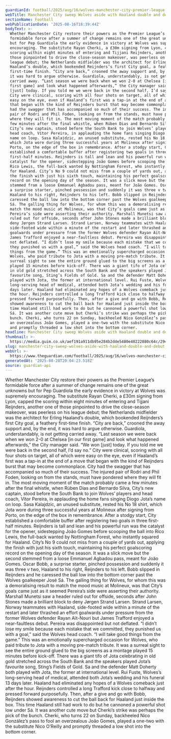 ```yaml
---
guardianId: football/2025/aug/16/wolves-manchester-city-premier-league-match-report
webTitle: Manchester City sweep Wolves aside with Haaland double and debut goals
sectionName: Football
webPublicationDate: '2025-08-16T18:39:44Z'
bodyText: >-
  Whether Manchester City restore their powers as the Premier League’s
  formidable force after a summer of change remains one of the great unknowns
  but for Pep Guardiola the early evidence in victory at Wolves was supremely
  encouraging. The substitute Rayan Cherki, a £30m signing from Lyon, capped the
  scoring within eight minutes of entering and Tijjani Reijnders, another one of
  those pinpointed to drive the close-season makeover, was peerless on his
  league debut; the Netherlands midfielder was the architect for Erling
  Haaland’s double, which bookended Reijnders’s first City goal, a feathery
  first-time finish. “City are back,” crooned the away support and, by the end,
  it was hard to argue otherwise. Guardiola, understandably, is not getting
  carried away. “Last season we were back when we won 2-0 at Chelsea [in our
  first game] and look what happened afterwards,” the City manager said. “We won
  [just] today. If you told me we were back in the second half, I’d say no.”
  City were clinical, scoring with all four shots on target, all of which were
  easy on the eye, even if Haaland’s first was a tap-in at the end of a move
  that began with the kind of Reijnders burst that may become commonplace. City
  had the swagger that has accompanied so much of their success. The injured
  pair of Rodri and Phil Foden, looking on from the stands, must have pondered
  where they will fit in. The most moving moment of the match probably came a
  few minutes after the final whistle, when Rúben Dias and Bernardo Silva,
  City’s new captain, stood before the South Bank to join Wolves’ players and
  head coach, Vítor Pereira, in applauding the home fans singing Diogo Jota’s
  name on loop. Sasa Kalajdzic, an unused substitute, rested his No 18 shirt,
  which Jota wore during three successful years at Molineux after signing from
  Porto, on the edge of the box in remembrance. After a stodgy start, City
  established a comfortable buffer after registering two goals in three
  first-half minutes. Reijnders is tall and lean and his powerful run was the
  catalyst for the opener, sidestepping João Gomes before scooping the ball into
  Rico Lewis, the full-back wanted by Nottingham Forest, who instantly squared
  for Haaland. City’s No 9 could not miss from a couple of yards out, applying
  the finish with just his sixth touch, maintaining his perfect goalscoring
  record on the opening day of the season. It was a slick move but the second
  stemmed from a loose Emmanuel Agbadou pass, meant for João Gomes. Oscar Bobb,
  a surprise starter, pinched possession and suddenly it was three v two,
  Haaland to his right, Reijnders to his left. Bobb slipped in Reijnders and he
  caressed the ball low into the bottom corner past the Wolves goalkeeper José
  Sá. The galling thing for Wolves, for whom this was a demoralising result to
  match the mood music at Molineux, was that City’s goals came just as it seemed
  Pereira’s side were asserting their authority. Marshall Munetsi saw a header
  ruled out for offside, seconds after John Stones made a brilliant block to
  deny Jørgen Strand Larsen. Strand Larsen, Norway teammates with Haaland,
  side-footed wide within a minute of the restart and later thrashed an effort
  goalwards under pressure from the former Wolves defender Rayan Aït-Nouri but
  James Trafford enjoyed a near-faultless debut. Pereira was disappointed but
  not deflated. “I didn’t lose my smile because each mistake that we committed,
  they punished us with a goal,” said the Wolves head coach. “I will take good
  things from the game.” This was an emotionally supercharged occasion for
  Wolves, who paid tribute to Jota with a moving pre-match tribute. It was a
  surreal sight to see the entire ground glued to the big screens as a montage
  played 15 minutes before kick-off. There was a giant tifo of Jota celebrating
  in old gold stretched across the South Bank and the speakers played Jota’s
  favourite song, Sting’s Fields of Gold. Sa and the defender Matt Doherty both
  played with Jota, the former at international level. Rui Fuste, Wolves’s
  long-serving head of medical, attended both Jota’s wedding and his funeral 13
  days later. Haaland had eliminated any hopes of a Wolves comeback just after
  the hour. Reijnders controlled a long Trafford kick close to halfway and
  pressed forward purposefully. Then, after a give and go with Bobb, Reijnders
  showed awareness to cut the ball back for Haaland just inside the box. This
  time Haaland still had work to do but he cannoned a powerful shot low under
  Sá. It was another cute move but Cherki’s strike was perhaps the pick of the
  bunch. Cherki, who turns 22 on Sunday, backheeled Nico González’s pass to fool
  an overzealous João Gomes, played a one-two with the substitute Nico O’Reilly
  and promptly threaded a low shot into the bottom corner.
headline: Manchester City sweep Wolves aside with Haaland double and debut goals
thumbnail: >-
  https://media.guim.co.uk/aef191a911db95e284b2dde5480e40222880c64c/294_0_2939_2351/500.jpg
slug: manchester-city-sweep-wolves-aside-with-haaland-double-and-debut-goals
webUrl: >-
  https://www.theguardian.com/football/2025/aug/16/wolves-manchester-city-premier-league-match-report
generatedAt: '2025-08-28T20:04:23.518Z'
source: guardian-api
---
```

Whether Manchester City restore their powers as the Premier League’s formidable force after a summer of change remains one of the great unknowns but for Pep Guardiola the early evidence in victory at Wolves was supremely encouraging. The substitute Rayan Cherki, a £30m signing from Lyon, capped the scoring within eight minutes of entering and Tijjani Reijnders, another one of those pinpointed to drive the close-season makeover, was peerless on his league debut; the Netherlands midfielder was the architect for Erling Haaland’s double, which bookended Reijnders’s first City goal, a feathery first-time finish. “City are back,” crooned the away support and, by the end, it was hard to argue otherwise. Guardiola, understandably, is not getting carried away. “Last season we were back when we won 2-0 at Chelsea [in our first game] and look what happened afterwards,” the City manager said. “We won [just] today. If you told me we were back in the second half, I’d say no.” City were clinical, scoring with all four shots on target, all of which were easy on the eye, even if Haaland’s first was a tap-in at the end of a move that began with the kind of Reijnders burst that may become commonplace. City had the swagger that has accompanied so much of their success. The injured pair of Rodri and Phil Foden, looking on from the stands, must have pondered where they will fit in. The most moving moment of the match probably came a few minutes after the final whistle, when Rúben Dias and Bernardo Silva, City’s new captain, stood before the South Bank to join Wolves’ players and head coach, Vítor Pereira, in applauding the home fans singing Diogo Jota’s name on loop. Sasa Kalajdzic, an unused substitute, rested his No 18 shirt, which Jota wore during three successful years at Molineux after signing from Porto, on the edge of the box in remembrance. After a stodgy start, City established a comfortable buffer after registering two goals in three first-half minutes. Reijnders is tall and lean and his powerful run was the catalyst for the opener, sidestepping João Gomes before scooping the ball into Rico Lewis, the full-back wanted by Nottingham Forest, who instantly squared for Haaland. City’s No 9 could not miss from a couple of yards out, applying the finish with just his sixth touch, maintaining his perfect goalscoring record on the opening day of the season. It was a slick move but the second stemmed from a loose Emmanuel Agbadou pass, meant for João Gomes. Oscar Bobb, a surprise starter, pinched possession and suddenly it was three v two, Haaland to his right, Reijnders to his left. Bobb slipped in Reijnders and he caressed the ball low into the bottom corner past the Wolves goalkeeper José Sá. The galling thing for Wolves, for whom this was a demoralising result to match the mood music at Molineux, was that City’s goals came just as it seemed Pereira’s side were asserting their authority. Marshall Munetsi saw a header ruled out for offside, seconds after John Stones made a brilliant block to deny Jørgen Strand Larsen. Strand Larsen, Norway teammates with Haaland, side-footed wide within a minute of the restart and later thrashed an effort goalwards under pressure from the former Wolves defender Rayan Aït-Nouri but James Trafford enjoyed a near-faultless debut. Pereira was disappointed but not deflated. “I didn’t lose my smile because each mistake that we committed, they punished us with a goal,” said the Wolves head coach. “I will take good things from the game.” This was an emotionally supercharged occasion for Wolves, who paid tribute to Jota with a moving pre-match tribute. It was a surreal sight to see the entire ground glued to the big screens as a montage played 15 minutes before kick-off. There was a giant tifo of Jota celebrating in old gold stretched across the South Bank and the speakers played Jota’s favourite song, Sting’s Fields of Gold. Sa and the defender Matt Doherty both played with Jota, the former at international level. Rui Fuste, Wolves’s long-serving head of medical, attended both Jota’s wedding and his funeral 13 days later. Haaland had eliminated any hopes of a Wolves comeback just after the hour. Reijnders controlled a long Trafford kick close to halfway and pressed forward purposefully. Then, after a give and go with Bobb, Reijnders showed awareness to cut the ball back for Haaland just inside the box. This time Haaland still had work to do but he cannoned a powerful shot low under Sá. It was another cute move but Cherki’s strike was perhaps the pick of the bunch. Cherki, who turns 22 on Sunday, backheeled Nico González’s pass to fool an overzealous João Gomes, played a one-two with the substitute Nico O’Reilly and promptly threaded a low shot into the bottom corner.
